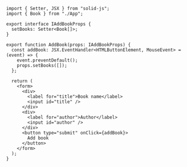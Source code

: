 ```tsx
import { Setter, JSX } from "solid-js";
import { Book } from "./App";

export interface IAddBookProps {
  setBooks: Setter<Book[]>;
}

export function AddBook(props: IAddBookProps) {
  const addBook: JSX.EventHandler<HTMLButtonElement, MouseEvent> = (event) => {
    event.preventDefault();
    props.setBooks([]);
  };

  return (
    <form>
      <div>
        <label for="title">Book name</label>
        <input id="title" />
      </div>
      <div>
        <label for="author">Author</label>
        <input id="author" />
      </div>
      <button type="submit" onClick={addBook}>
        Add book
      </button>
    </form>
  );
}
```
